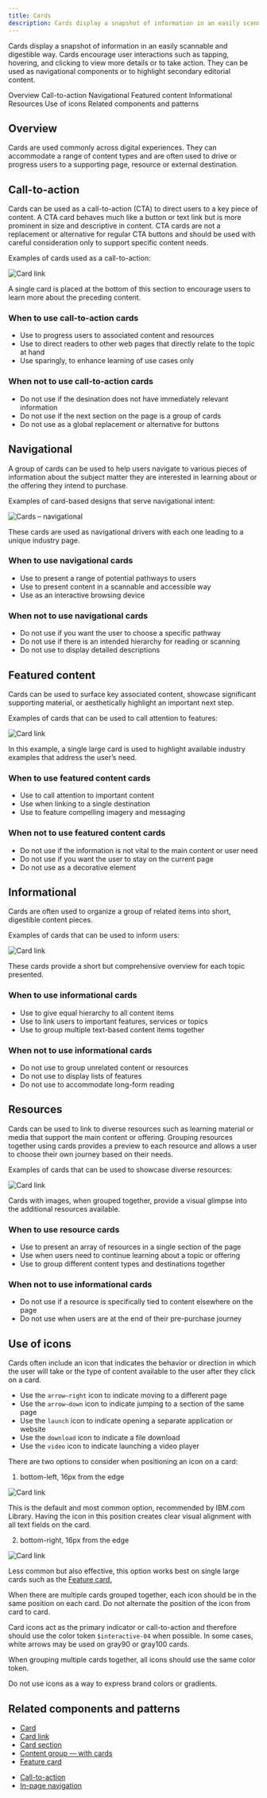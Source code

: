 ```yaml
---
title: Cards
description: Cards display a snapshot of information in an easily scannable and digestible way.  
---
```


<PageDescription>

Cards display a snapshot of information in an easily scannable and digestible way. Cards encourage user interactions such as tapping, hovering, and clicking to view more details or to take action. 
They can be used as navigational components or to highlight secondary editorial content.

</PageDescription>


<AnchorLinks>

<AnchorLink>Overview</AnchorLink>
<AnchorLink>Call-to-action</AnchorLink>
<AnchorLink>Navigational</AnchorLink>
<AnchorLink>Featured content</AnchorLink>
<AnchorLink>Informational</AnchorLink>
<AnchorLink>Resources</AnchorLink>
<AnchorLink>Use of icons</AnchorLink>
<AnchorLink>Related components and patterns</AnchorLink>

</AnchorLinks>

## Overview
Cards are used commonly across digital experiences. They can accommodate a range of content types and are often used to drive or progress users to a supporting page, resource or external destination.


## Call-to-action

Cards can be used as a call-to-action (CTA) to direct users to a key piece of content. A CTA card behaves much like a button or text link but is more prominent in size and descriptive in content. CTA cards are not a replacement or alternative for regular CTA buttons and should be used with careful consideration only to support specific content needs. 

Examples of cards used as a call-to-action:

<Title>Card link</Title>

![Card link](../../images/pattern/cards/cards-cardlink.jpg)

<Caption>
A single card is placed at the bottom of this section to encourage users to learn more about the preceding content.
</Caption>


### When to use call-to-action cards

* Use to progress users to associated content and resources
* Use to direct readers to other web pages that directly relate to the topic  at hand
* Use sparingly, to enhance learning of use cases only



### When not to use call-to-action cards

* Do not use if the desination does not have immediately relevant information
* Do not use if the next section on the page is a group of cards
* Do not use as a global replacement or alternative for buttons


## Navigational

A group of cards can be used to help users navigate to various pieces of information about the subject matter they are interested in learning about or the offering they intend to purchase. 

Examples of card-based designs that serve navigational intent:

<Title>Cards — navigational</Title>

![Cards – navigational](../../images/pattern/cards/cards-navigational.jpg)

<Caption>
These cards are used as navigational drivers with each one leading to a unique industry page.
</Caption>


### When to use navigational cards

* Use to present a range of potential pathways to users
* Use to present content in a scannable and accessible way
* Use as an interactive browsing device 


### When not to use navigational cards

* Do not use if you want the user to choose a specific pathway 
* Do not use if there is an intended hierarchy for reading or scanning
* Do not use to display detailed descriptions
 
 
## Featured content
 
Cards can be used to surface key associated content, showcase significant supporting material, or aesthetically highlight an important next step.

Examples of cards that can be used to call attention to features:

<Title>Feature card</Title>

![Card link](../../images/pattern/cards/cards-feature.jpg)

<Caption>
In this example, a single large card is used to highlight available industry examples that address the user’s need.
</Caption>


### When to use featured content cards

* Use to call attention to important content
* Use when linking to a single destination 
* Use to feature compelling imagery and messaging


### When not to use featured content cards

* Do not use if the information is not vital to the main content or user need
* Do not use if you want the user to stay on the current page 
* Do not use as a decorative element 


## Informational

Cards are often used to organize a group of related items into short, digestible content pieces.

Examples of cards that can be used to inform users:

<Title>Content group — with cards</Title>

![Card link](../../images/pattern/cards/cards-contentgroup.jpg)

<Caption>
These cards provide a short but comprehensive overview for each topic presented.
</Caption>


### When to use informational cards

* Use to give equal hierarchy to all content items
* Use to link users to important features, services or topics
* Use to group multiple text-based content items together


### When not to use informational cards

* Do not use to group unrelated content or resources
* Do not use to display lists of features
* Do not use to accommodate long-form reading 


## Resources

Cards can be used to link to diverse resources such as learning material or media that support the main content or offering. Grouping resources together using cards provides a preview to each resource and allows a user to choose their own journey based on their needs.

Examples of cards that can be used to showcase diverse resources:

<Title>Card section — with images</Title>

![Card link](../../images/pattern/cards/cards-resources.jpg)

<Caption>
Cards with images, when grouped together, provide a visual glimpse into the additional resources available.
</Caption>


### When to use resource cards

* Use to present an array of resources in a single section of the page 
* Use when users need to continue learning about a topic or offering
* Use to group different content types and destinations together


### When not to use informational cards

* Do not use if a resource is specifically tied to content elsewhere on the page
* Do not use when users are at the end of their pre-purchase journey


## Use of icons

Cards often include an icon that indicates the behavior or direction in which the user will take or the type of content available to the user after they click on a card.


<Title>Icon usage</Title>

* Use the `arrow—right` icon to indicate moving to a different page
* Use the `arrow—down` icon to indicate jumping to a section of the same page
* Use the `launch` icon to indicate opening a separate application or website
* Use the `download` icon to indicate a file download
* Use the `video` icon to indicate launching a video player


<Title>Icon position</Title>

There are two options to consider when positioning an icon on a card:

1. bottom-left, 16px from the edge 

![Card link](../../images/pattern/cards/cards-icons-1.jpg)

This is the default and most common option, recommended by IBM.com Library. Having the icon in this position creates clear visual alignment with all text fields on the card.

2. bottom-right, 16px from the edge 

![Card link](../../images/pattern/cards/cards-icons-2.jpg)

Less common but also effective, this option works best on single large cards such as the [Feature card.](..components/feature-card)

When there are multiple cards grouped together, each icon should be in the same position on each card. Do not alternate the position of the icon from card to card.


<Title>Icon color</Title>

Card icons act as the primary indicator or call-to-action and therefore should use the color token `$interactive-04` when possible. In some cases, white arrows may be used on gray90 or gray100 cards.

When grouping multiple cards together, all icons should use the same color token. 

Do not use icons as a way to express brand colors or gradients. 

## Related components and patterns

<Title>Components</Title>


* [Card](../components/card)
* [Card link](../components/card-link)
* [Card section](../components/card-section)
* [Content group — with cards](../components/content-group-cards)
* [Feature card](../components/feature-card)


<Title>Patterns</Title>

* [Call-to-action](../patterns/call-to-action)
* [In-page navigation](../patterns/in-page-nav)
